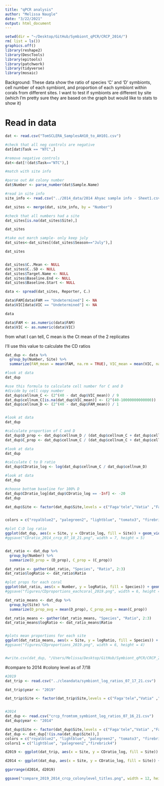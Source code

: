 ```yaml
---
title: "qPCR analysis"
author: "Melissa Naugle"
date: "3/22/2021"
output: html_document
---
```


```r
setwd(dir = "~/Desktop/GitHub/Symbiont_qPCR/CRCP_2014/")
rm( list = ls())
graphics.off()
library(reshape2)
library(DescTools)
library(epitools)
library(patchwork)
library(tidyverse)
library(mosaic)
```

Background: These data show the ratio of species 'C' and 'D' symbionts, cell number of each symbiont, and proportion of each symbiont within corals from different sites. I want to test if symbionts are different by site (which I'm pretty sure they are based on the graph but would like to stats to show it)


# Read in data

```r
dat <- read.csv("TomSCLERA_SamplesAH10_to_AH101.csv")

#check that all neg controls are negative
dat[dat$Task == "NTC",]

#remove negative controls
dat<-dat[!(dat$Task=="NTC"),]

#match with site info

#parse out AH colony number
dat$Number <- parse_number(dat$Sample.Name)

#read in site info
site_info <- read.csv("../2014_data/2014 Ahyac sample info - Sheet1.csv")

dat_sites <- merge(dat, site_info, by = "Number")

#check that all numbers had a site 
dat_sites[is.na(dat_sites$Site),]

dat_sites

#take out march sample- only keep july
dat_sites<-dat_sites[(dat_sites$Season=="July"),]

dat_sites


dat_sites$C..Mean <- NULL
dat_sites$C..SD <- NULL
dat_sites$Target.Name <- NULL
dat_sites$Baseline.End <- NULL
dat_sites$Baseline.Start <- NULL

data <- spread(dat_sites, Reporter, C.)

data$FAM[data$FAM == "Undetermined"] <- NA
data$VIC[data$VIC == "Undetermined"] <- NA

data

data$FAM <- as.numeric(data$FAM)
data$VIC <- as.numeric(data$VIC)
```
from what I can tell, C mean is the Ct mean of the 2 replicates 

I'll use this value to calculate the CD ratios 

```r
dat_dup <- data %>%
  group_by(Number, Site) %>%
  summarize(FAM_mean = mean(FAM, na.rm = TRUE), VIC_mean = mean(VIC, na.rm = TRUE))

#look at data
dat_dup
```



```r
#use this formula to calculate cell number for C and D
#divide by cell copy number 
dat_dup$cellnum_C <- (2^(40 - dat_dup$VIC_mean)) / 9
dat_dup$cellnum_C[is.na(dat_dup$VIC_mean)] <- (2^(40-10000000000000))
dat_dup$cellnum_D <- (2^(40 - dat_dup$FAM_mean)) / 1


#look at data
dat_dup

#calculate proportion of C and D
dat_dup$D_prop <- dat_dup$cellnum_D / (dat_dup$cellnum_C + dat_dup$cellnum_D)
dat_dup$C_prop <- dat_dup$cellnum_C / (dat_dup$cellnum_C + dat_dup$cellnum_D)

#look at data
dat_dup

#calculate C to D ratio
dat_dup$CDratio_log <- log(dat_dup$cellnum_C / dat_dup$cellnum_D)

#look at data
dat_dup

#choose bottom baseline for 100% D
dat_dup$CDratio_log[dat_dup$CDratio_log == -Inf] <- -20
dat_dup

dat_dup$Site <- factor(dat_dup$Site,levels = c("Faga'tele","Vatia" ,"Faga'alu","Cannery","Coconut Point"))


colors = c("royalblue2", "palegreen2", "lightblue", "tomato3", "firebrick4", "white")

#plot C:D log ratio
ggplot(dat_dup, aes(x = Site, y = CDratio_log, fill = Site)) + geom_violin() + theme_bw() + ylab("Log Cladocopium:Durisdinium Ratio") + xlab("") + geom_point(shape = 21, size = 3.5, aes(fill = Site))  +theme(text=element_text(size=15), axis.text.x = element_text(angle = 45, hjust = 1), axis.title.x = element_text(size = 15)) + scale_x_discrete(limits = c("Faga'tele","Vatia" ,"Faga'alu","Cannery","Coconut Point" ))+ scale_color_manual(values = colors) + scale_fill_manual(values = colors)
#ggsave("CDratio_2014_crcp_07_18_21.png", width = 7, height = 5)


dat_ratio <- dat_dup %>%
  group_by(Number) %>%
  summarize(D_prop = (D_prop), C_prop = (C_prop))

dat_ratio <- gather(dat_ratio, "Species", "Ratio", 2:3)
dat_ratio$logRatio <- dat_ratio$Ratio

#plot props for each coral
ggplot(dat_ratio, aes(x = Number, y = logRatio, fill = Species)) + geom_col() + theme_bw()  + ylab("Log Proportion of Durisdinium and Cladocopium") + scale_fill_manual(labels = c("Cladocopium", "Durisdinium"), values = c("violetred2", "royalblue3")) + xlab("") + theme(legend.title = element_blank()) + theme(axis.text.x = element_text(angle = 90, vjust = 0.5, hjust=1))
#ggsave("figures/CDproportions_eachcoral_2019.png", width = 6, height = 4)

dat_ratio_means <- dat_dup %>%
  group_by(Site) %>%
  summarize(D_prop_avg = mean(D_prop), C_prop_avg = mean(C_prop))

dat_ratio_means <- gather(dat_ratio_means, "Species", "Ratio", 2:3)
dat_ratio_means$logRatio <- dat_ratio_means$Ratio


#plots mean proportions for each site
ggplot(dat_ratio_means, aes(x = Site, y = logRatio, fill = Species)) + geom_col() + theme_bw()  + ylab("Log Proportion of Durisdinium and Cladocopium") + scale_fill_manual(labels = c("Cladocopium", "Durisdinium"), values = c("violetred2", "royalblue3")) + xlab("") + theme(legend.title = element_blank())+ scale_x_discrete(limits = c("Faga'tele","Vatia" ,"Faga'alu","Cannery","Coconut Point" ))
#ggsave("figures/CDproportions_2019.png", width = 6, height = 4)


#write.csv(dat_dup, "/Users/Melissa/Desktop/GitHub/Symbiont_qPCR/CRCP_2014/crcp_fromtom_symbiont_log_ratios_07_16_21.csv", row.names = F)

```

#compare to 2014
#colony level as of 7/18 
```r
#2019
dat_trip <- read.csv("../cleandata/symbiont_log_ratios_07_17_21.csv")

dat_trip$year <- "2019"

dat_trip$Site <- factor(dat_trip$Site,levels = c("Faga'tele","Vatia" ,"Faga'alu","Cannery","Coconut Point"))


#2014
dat_dup <- read.csv("crcp_fromtom_symbiont_log_ratios_07_16_21.csv")
dat_dup$year <- "2014"

dat_dup$Site <- factor(dat_dup$Site,levels = c("Faga'tele","Vatia" ,"Faga'alu","Cannery","Coconut Point"))
dat_dup <- dat_dup[!(is.na(dat_dup$Site)),]
colors = c("royalblue2", "lightblue", "palegreen2", "tomato3", "firebrick4")
colors1 = c("lightblue", "palegreen2","firebrick4")

d2019 <- ggplot(dat_trip, aes(x = Site, y = CDratio_log, fill = Site)) + geom_violin() + theme_bw() + ylab("Log Cladocopium:Durisdinium Ratio") + xlab("") + geom_point(shape = 21, size = 8, aes(fill = Site))  +theme(text=element_text(size=15), axis.text.x = element_text(angle = 45, hjust = 1), axis.title.x = element_text(size = 15))+ scale_color_manual(values = colors) + scale_fill_manual(values = colors) + ylim(-21,5) + ggtitle("2019")

d2014 <- ggplot(dat_dup, aes(x = Site, y = CDratio_log, fill = Site)) + geom_violin() + theme_bw() + ylab("Log Cladocopium:Durisdinium Ratio") + xlab("") + geom_point(shape = 21, size =8, aes(fill = Site))  +theme(text=element_text(size=15), axis.text.x = element_text(angle = 45, hjust = 1), axis.title.x = element_text(size = 15))+ scale_color_manual(values = colors1) + scale_fill_manual(values = colors1)+ ylim(-21,5)+ ggtitle("2014")

ggarrange(d2014, d2019)

ggsave("compare_2019_2014_crcp_colonylevel_titles.png", width = 12, height = 5)

```


